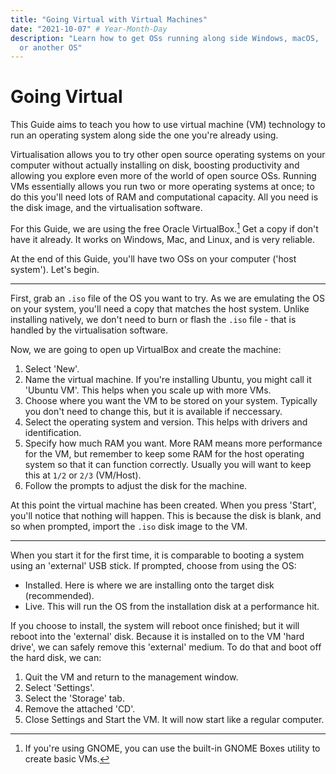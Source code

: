 ```yaml
---
title: "Going Virtual with Virtual Machines"
date: "2021-10-07" # Year-Month-Day
description: "Learn how to get OSs running along side Windows, macOS,
  or another OS"
---
```


# Going Virtual

This Guide aims to teach you how to use virtual machine (VM) technology to run an operating system along side the one you're already using.

Virtualisation allows you to try other open source operating systems on your computer without actually installing on disk, boosting productivity and allowing you explore even more of the world of open source OSs. Running VMs essentially allows you run two or more operating systems at once; to do this you'll need lots of RAM and computational capacity. All you need is the disk image, and the virtualisation software.

For this Guide, we are using the free <Link href="https://www.virtualbox.org">Oracle VirtualBox</Link>.[^1] Get a copy if don't have it already. It works on Windows, Mac, and Linux, and is very reliable.

At the end of this Guide, you'll have two OSs on your computer ('host system'). Let's begin.

---

First, grab an `.iso` file of the OS you want to try. As we are emulating the OS on your system, you'll need a copy that matches the host system. Unlike installing natively, we don't need to burn or flash the `.iso` file - that is handled by the virtualisation software.

Now, we are going to open up VirtualBox and create the machine:

1. Select 'New'.
2. Name the virtual machine. If you're installing Ubuntu, you might call it 'Ubuntu VM'. This helps when you scale up with more VMs.
3. Choose where you want the VM to be stored on your system. Typically you don't need to change this, but it is available if neccessary.
4. Select the operating system and version. This helps with drivers and identification.
5. Specify how much RAM you want. More RAM means more performance for the VM, but remember to keep some RAM for the host operating system so that it can function correctly. Usually you will want to keep this at `1/2` or `2/3` (VM/Host).
6. Follow the prompts to adjust the disk for the machine.

At this point the virtual machine has been created. When you press 'Start', you'll notice that nothing will happen. This is because the disk is blank, and so when prompted, import the `.iso` disk image to the VM.

---

When you start it for the first time, it is comparable to booting a system using an 'external' USB stick. If prompted, choose from using the OS:

- Installed. Here is where we are installing onto the target disk (recommended).
- Live. This will run the OS from the installation disk at a performance hit.

If you choose to install, the system will reboot once finished; but it will reboot into the 'external' disk. Because it is installed on to the VM 'hard drive', we can safely remove this 'external' medium. To do that and boot off the hard disk, we can:

1. Quit the VM and return to the management window.
2. Select 'Settings'.
3. Select the 'Storage' tab.
4. Remove the attached 'CD'.
5. Close Settings and Start the VM. It will now start like a regular computer.

[^1]: If you're using GNOME, you can use the built-in GNOME Boxes utility to create basic VMs.
